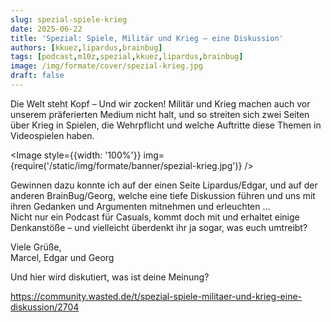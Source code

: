 ```yaml
---
slug: spezial-spiele-krieg
date: 2025-06-22
title: 'Spezial: Spiele, Militär und Krieg – eine Diskussion'
authors: [kkuez,lipardus,brainbug]
tags: [podcast,m10z,spezial,kkuez,lipardus,brainbug]
image: /img/formate/cover/spezial-krieg.jpg
draft: false
---
```



Die Welt steht Kopf – Und wir zocken! Militär und Krieg machen auch vor unserem präferierten Medium nicht halt, und so streiten sich zwei Seiten über Krieg in Spielen, die Wehrpflicht und welche Auftritte diese Themen in Videospielen haben.

<Image style={{width: '100%'}} img={require('/static/img/formate/banner/spezial-krieg.jpg')} />

<!--truncate-->

Gewinnen dazu konnte ich auf der einen Seite Lipardus/Edgar, und auf der anderen BrainBug/Georg, welche eine tiefe Diskussion führen und uns mit ihren Gedanken und Argumenten mitnehmen und erleuchten …<br/>
Nicht nur ein Podcast für Casuals, kommt doch mit und erhaltet einige Denkanstöße – und vielleicht überdenkt ihr ja sogar, was euch umtreibt?

Viele Grüße,<br/>
Marcel, Edgar und Georg

Und hier wird diskutiert, was ist deine Meinung?

https://community.wasted.de/t/spezial-spiele-militaer-und-krieg-eine-diskussion/2704

<ReactPlayer
    width="100%"
    height="50px"
    controls
    url='https://m10z.picnotes.de/Spezial/Spezial-Spiele_Militaer_Krieg.mp3'
/>
